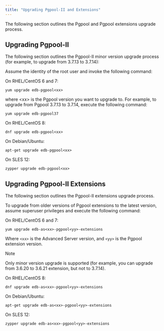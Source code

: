 ```yaml
---
title: "Upgrading Pgpool-II and Extensions"
---
```


<div id="upgrade" class="registered_link"></div>


The following section outlines the Pgpool and Pgpool extensions upgrade process.

## Upgrading Pgpool-II

The following section outlines the Pgpool-II minor version upgrade process (for example, to upgrade from 3.7.13 to 3.7.14):

Assume the identity of the root user and invoke the following command:

On RHEL/CentOS 6 and 7:

``` text
yum upgrade edb-pgpool<xx>
```

where &lt;xx&gt; is the Pgpool version you want to upgrade to. For example, to upgrade from Pgpool 3.7.13 to 3.7.14, execute the following command:

``` text
yum upgrade edb-pgpool37
```

On RHEL/CentOS 8:

``` text
dnf upgrade edb-pgpool<xx>
```

On Debian/Ubuntu:

``` text
apt-get upgrade edb-pgpool<xx>
```

On SLES 12:

``` text
zypper upgrade edb-pgpool<xx>
```

## Upgrading Pgpool-II Extensions

The following section outlines the Pgpool-II extensions upgrade process.

To upgrade from older versions of Pgpool extensions to the latest version, assume superuser privileges and execute the following command:

On RHEL/CentOS 6 and 7:

``` text
yum upgrade edb-as<xx>-pgpool<yy>-extensions
```

Where `<xx>` is the Advanced Server version, and `<yy>` is the Pgpool extension version.

<div class="note">

<div class="title">

Note

</div>

Only minor version upgrade is supported (for example, you can upgrade from 3.6.20 to 3.6.21 extension, but not to 3.7.14).

</div>

On RHEL/CentOS 8:

``` text
dnf upgrade edb-as<xx>-pgpool<yy>-extensions
```

On Debian/Ubuntu:

``` text
apt-get upgrade edb-as<xx>-pgpool<yy>-extensions
```

On SLES 12:

``` text
zypper upgrade edb-as<xx>-pgpool<yy>-extensions
```
